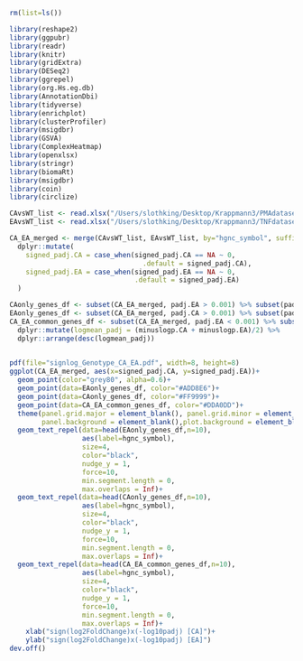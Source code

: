 ```r
rm(list=ls())
```

```r
library(reshape2)
library(ggpubr)
library(readr)
library(knitr)
library(gridExtra)
library(DESeq2)
library(ggrepel)
library(org.Hs.eg.db)
library(AnnotationDbi)
library(tidyverse)
library(enrichplot)
library(clusterProfiler)
library(msigdbr)
library(GSVA)
library(ComplexHeatmap)
library(openxlsx)
library(stringr)
library(biomaRt)
library(msigdbr)
library(coin)
library(circlize)
```

```r
CAvsWT_list <- read.xlsx("/Users/slothking/Desktop/Krappmann3/PMAdataset/CAvsWT.xlsx")
EAvsWT_list <- read.xlsx("/Users/slothking/Desktop/Krappmann3/TNFdataset/EAvsWT.xlsx")
```

```r
CA_EA_merged <- merge(CAvsWT_list, EAvsWT_list, by="hgnc_symbol", suffixes = c(".CA",".EA"), all=TRUE) %>% 
  dplyr::mutate(
    signed_padj.CA = case_when(signed_padj.CA == NA ~ 0,
                                 .default = signed_padj.CA),
    signed_padj.EA = case_when(signed_padj.EA == NA ~ 0,
                               .default = signed_padj.EA)
  )

CAonly_genes_df <- subset(CA_EA_merged, padj.EA > 0.001) %>% subset(padj.CA < 0.001) %>% dplyr::arrange(desc(minuslogp.CA))
EAonly_genes_df <- subset(CA_EA_merged, padj.CA > 0.001) %>% subset(padj.EA < 0.001) %>% dplyr::arrange(desc(minuslogp.EA))
CA_EA_common_genes_df <- subset(CA_EA_merged, padj.EA < 0.001) %>% subset(padj.CA < 0.001) %>%
  dplyr::mutate(logmean_padj = (minuslogp.CA + minuslogp.EA)/2) %>% 
  dplyr::arrange(desc(logmean_padj))

   
pdf(file="signlog_Genotype_CA_EA.pdf", width=8, height=8)
ggplot(CA_EA_merged, aes(x=signed_padj.CA, y=signed_padj.EA))+
  geom_point(color="grey80", alpha=0.6)+
  geom_point(data=EAonly_genes_df, color="#ADD8E6")+
  geom_point(data=CAonly_genes_df, color="#FF9999")+
  geom_point(data=CA_EA_common_genes_df, color="#DDA0DD")+
  theme(panel.grid.major = element_blank(), panel.grid.minor = element_blank(),
        panel.background = element_blank(),plot.background = element_blank(), axis.line = element_line()) +
  geom_text_repel(data=head(EAonly_genes_df,n=10), 
                  aes(label=hgnc_symbol),
                  size=4,
                  color="black",
                  nudge_y = 1,
                  force=10,
                  min.segment.length = 0,
                  max.overlaps = Inf)+
  geom_text_repel(data=head(CAonly_genes_df,n=10), 
                  aes(label=hgnc_symbol),
                  size=4,
                  color="black",
                  nudge_y = 1,
                  force=10,
                  min.segment.length = 0,
                  max.overlaps = Inf)+
  geom_text_repel(data=head(CA_EA_common_genes_df,n=10), 
                  aes(label=hgnc_symbol),
                  size=4,
                  color="black",
                  nudge_y = 1,
                  force=10,
                  min.segment.length = 0,
                  max.overlaps = Inf)+
    xlab("sign(log2FoldChange)x(-log10padj) [CA]")+
    ylab("sign(log2FoldChange)x(-log10padj) [EA]")
dev.off()
```